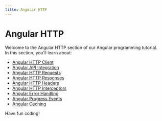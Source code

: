 ```yaml
---
title: Angular HTTP
---
```


# Angular HTTP

Welcome to the Angular HTTP section of our Angular programming tutorial. In this section, you'll learn about:

- [Angular HTTP Client](./0-angular-http-client.mdx)
- [Angular API Integration](./1-angular-api-integration.mdx)
- [Angular HTTP Requests](./2-angular-http-requests.mdx)
- [Angular HTTP Responses](./3-angular-http-responses.mdx)
- [Angular HTTP Headers](./4-angular-http-headers.mdx)
- [Angular HTTP Interceptors](./5-angular-http-interceptors.mdx)
- [Angular Error Handling](./6-angular-error-handling.mdx)
- [Angular Progress Events](./7-angular-progress-events.mdx)
- [Angular Caching](./8-angular-caching.mdx)

Have fun coding!
